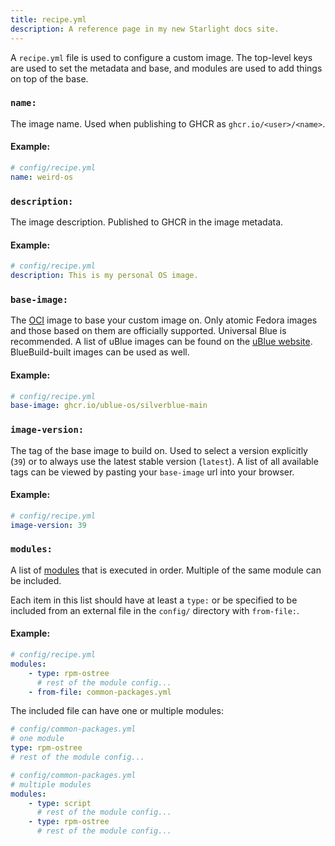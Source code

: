 ```yaml
---
title: recipe.yml
description: A reference page in my new Starlight docs site.
---
```


A `recipe.yml` file is used to configure a custom image. The top-level keys are used to set the metadata and base, and modules are used to add things on top of the base.

### `name:`

The image name. Used when publishing to GHCR as `ghcr.io/<user>/<name>`.

#### Example:
```yaml
# config/recipe.yml
name: weird-os
```

### `description:`

The image description. Published to GHCR in the image metadata.

#### Example:
```yaml
# config/recipe.yml
description: This is my personal OS image.
```

### `base-image:`

The [OCI](https://opencontainers.org/) image to base your custom image on. Only atomic Fedora images and those based on them are officially supported. Universal Blue is recommended. A list of uBlue images can be found on the [uBlue website](https://universal-blue.org/images/). BlueBuild-built images can be used as well. 

#### Example:
```yaml
# config/recipe.yml
base-image: ghcr.io/ublue-os/silverblue-main
```

### `image-version:`

The tag of the base image to build on. Used to select a version explicitly (`39`) or to always use the latest stable version (`latest`). A list of all available tags can be viewed by pasting your `base-image` url into your browser.

#### Example:
```yaml
# config/recipe.yml
image-version: 39
```

### `modules:`

A list of [modules](/reference/module/) that is executed in order. Multiple of the same module can be included. 

Each item in this list should have at least a `type:` or be specified to be included from an external file in the `config/` directory with `from-file:`.

#### Example:
```yaml
# config/recipe.yml
modules:
    - type: rpm-ostree
      # rest of the module config...
    - from-file: common-packages.yml
```

The included file can have one or multiple modules:

```yaml
# config/common-packages.yml
# one module
type: rpm-ostree
# rest of the module config...
```
```yaml
# config/common-packages.yml
# multiple modules
modules:
    - type: script
      # rest of the module config...
    - type: rpm-ostree
      # rest of the module config...
```
